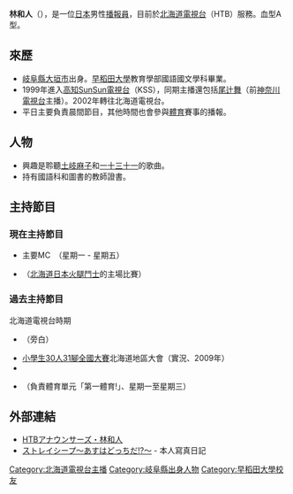 {{Infobox announcer (日本)
|姓名=林和人
|平假名={{lang|ja|はやし かずと}}
|圖片= 
|File size= 
|圖片敘述= 
|本名= 
|暱稱= 
|出身地={{JPN}}[[岐阜縣|岐阜縣]][[大垣市|大垣市]] 
|國籍={{JPN}} 
|出生日期={{birth date and age|1975|7|14}}
|逝世日期= 
|血型=[[A型|A]] 
|最終學歷=[[早稻田大學|早稻田大學]]教育學部國語國文學科 
|所屬電視台=[[北海道電視台|北海道電視台]] 
|所屬事務所=
|部署= 
|職歷=[[高知SunSun電視台|高知SunSun電視台]]→<br />[[北海道電視台|北海道電視台]]
|活動期間=1999年 - 
|類型=新聞、體育
|配偶= 
|家族= 
|網站=[https://web.archive.org/web/20130730204446/http://www.htb.co.jp/announcers/profile/hayashi.html HTB] 
|現在演出節目=「{{link-ja|第一推薦!Morning|イチオシ!モーニング}}」
|過去演出節目=「{{link-ja|Dorabara鈴井之巢|ドラバラ鈴井の巣}}」<br />「{{link-ja|早安天氣HTB|おはよう天気HTB}}」<br />「{{link-ja|第一推薦!|イチオシ!}}」  
|其他= 
|備註= 
}}
{{Japanese|japanese=林 和人|kana=はやし かずと|romaji=Hayashi Kazuto}}
'''林和人'''（{{bd|1975年|7月14日|catIdx=Hayashi Kazuto}}），是一位[[日本|日本]]男性[[播報員|播報員]]，目前於[[北海道電視台|北海道電視台]]（HTB）服務。血型A型。

== 來歷 ==
* [[岐阜縣|岐阜縣]][[大垣市|大垣市]]出身。[[早稻田大學|早稻田大學]]教育學部國語國文學科畢業。
* 1999年進入[[高知SunSun電視台|高知SunSun電視台]]（KSS），同期主播還包括[[尾辻舞|尾辻舞]]（前[[神奈川電視台|神奈川電視台]]主播）。2002年轉往北海道電視台。
* 平日主要負責晨間節目{{link-ja|第一推薦!Morning|イチオシ!モーニング}}，其他時間也會參與[[體育|體育]]賽事的播報。

== 人物 ==
* 興趣是聆聽[[土岐麻子|土岐麻子]]和[[一十三十一|一十三十一]]的歌曲。
* 持有國語科和圖書的教師證書。

== 主持節目 ==
=== 現在主持節目 ===
* {{link-ja|第一推薦!Morning|イチオシ!モーニング}}主要MC　（星期一 - 星期五）
* {{link-ja|超級棒球|スーパーベースボール (テレビ朝日系列)}}（[[北海道日本火腿鬥士|北海道日本火腿鬥士]]的主場比賽）

=== 過去主持節目 ===
; 北海道電視台時期
* {{link-ja|Dorabara鈴井之巢|ドラバラ鈴井の巣}}（旁白）
* [[小學生30人31腳全國大賽|小學生30人31腳全國大賽]]北海道地區大會（實況、2009年）
* {{link-ja|早安天氣HTB|おはよう天気HTB}}
* {{link-ja|第一推薦!|イチオシ!}}（負責體育單元「第一體育!」、星期一至星期三）

== 外部連結 ==
* [https://web.archive.org/web/20130730204446/http://www.htb.co.jp/announcers/profile/hayashi.html HTBアナウンサーズ・林和人] {{ja icon}}
* [http://www.htb.co.jp/announcers/hayashi/ ストレイシープ～あすはどっちだ!?～] {{Wayback|url=http://www.htb.co.jp/announcers/hayashi/ |date=20200813111656 }} - 本人寫真日記 {{ja icon}}

{{北海道電視台主播}}

{{DEFAULTSORT:Hayashi, Kazuto}}
[[Category:北海道電視台主播|Category:北海道電視台主播]]
[[Category:岐阜縣出身人物|Category:岐阜縣出身人物]]
[[Category:早稻田大學校友|Category:早稻田大學校友]]